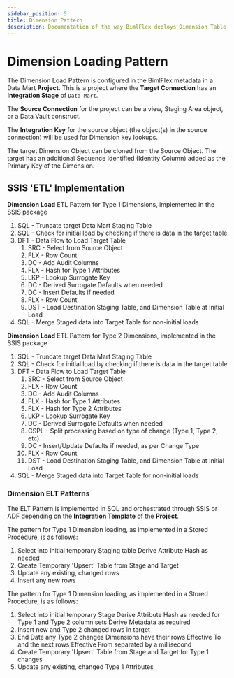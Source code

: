 ---
sidebar_position: 5
title: Dimension Pattern
description: Documentation of the way BimlFlex deploys Dimension Table structures and data logistics
---
<head>
  <meta name="varigenceProduct" content="BimlFlex"></meta>
  <meta name="varigenceArticleType" content="Conceptual"></meta>
</head>


# Dimension Loading Pattern

The Dimension Load Pattern is configured in the BimlFlex metadata in a Data Mart **Project**. This is a project where the **Target Connection** has an **Integration Stage** of `Data Mart`.

The **Source Connection** for the project can be a view, Staging Area object, or a Data Vault construct.

The **Integration Key** for the source object (the object(s) in the source connection) will be used for Dimension key lookups.

The target Dimension Object can be cloned from the Source Object. The target has an additional Sequence Identified (Identity Column) added as the Primary Key of the Dimension.

## SSIS 'ETL' Implementation

**Dimension Load** ETL Pattern for Type 1 Dimensions, implemented in the SSIS package

1. SQL - Truncate target Data Mart Staging Table
1. SQL - Check for initial load by checking if there is data in the target table
1. DFT - Data Flow to Load Target Table
    1. SRC - Select from Source Object
    1. FLX - Row Count
    1. DC - Add Audit Columns
    1. FLX - Hash for Type 1 Attributes
    1. LKP - Lookup Surrogate Key
    1. DC - Derived Surrogate Defaults when needed
    1. DC - Insert Defaults if needed
    1. FLX - Row Count
    1. DST - Load Destination Staging Table, and Dimension Table at Initial Load
1. SQL - Merge Staged data into Target Table for non-initial loads

**Dimension Load** ETL Pattern for Type 2 Dimensions, implemented in the SSIS package

1. SQL - Truncate target Data Mart Staging Table
1. SQL - Check for initial load by checking if there is data in the target table
1. DFT - Data Flow to Load Target Table
    1. SRC - Select from Source Object
    1. FLX - Row Count
    1. DC - Add Audit Columns
    1. FLX - Hash for Type 1 Attributes
    1. FLX - Hash for Type 2 Attributes
    1. LKP - Lookup Surrogate Key
    1. DC - Derived Surrogate Defaults when needed
    1. CSPL - Split processing based on type of change (Type 1, Type 2, etc)
    1. DC - Insert/Update Defaults if needed, as per Change Type
    1. FLX - Row Count
    1. DST - Load Destination Staging Table, and Dimension Table at Initial Load
1. SQL - Merge Staged data into Target Table for non-initial loads

### Dimension ELT Patterns

The ELT Pattern is implemented in SQL and orchestrated through SSIS or ADF depending on the **Integration Template** of the **Project**.

The pattern for Type 1 Dimension loading, as implemented in a Stored Procedure, is as follows:

1. Select into initial temporary Staging table
    Derive Attribute Hash as needed
1. Create Temporary 'Upsert' Table from Stage and Target
1. Update any existing, changed rows
1. Insert any new rows

The pattern for Type 1 Dimension loading, as implemented in a Stored Procedure, is as follows:

1. Select into initial temporary Stage
    Derive Attribute Hash as needed for Type 1 and Type 2 column sets
    Derive Metadata as required
1. Insert new and Type 2 changed rows in target
1. End Date any Type 2 changes
    Dimensions have their rows Effective To and the next rows Effective From separated by a millisecond
1. Create Temporary 'Upsert' Table from Stage and Target for Type 1 changes
1. Update any existing, changed Type 1 Attributes
